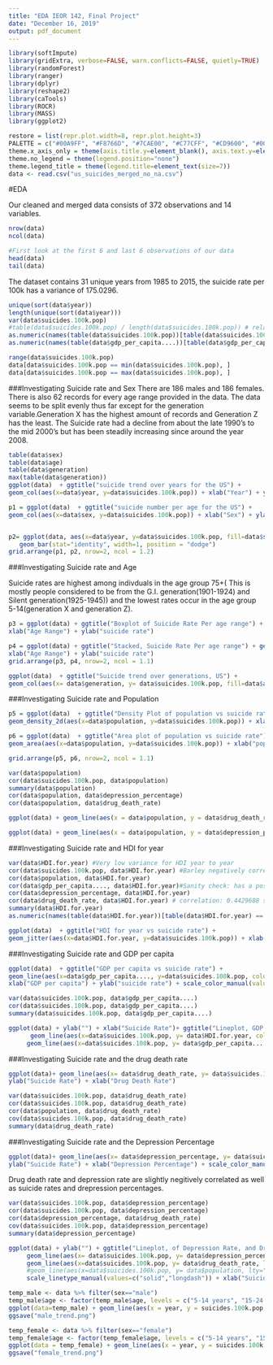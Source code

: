 ```yaml
---
title: "EDA IEOR 142, Final Project"
date: "December 16, 2019"
output: pdf_document
---
```


```r
library(softImpute)
library(gridExtra, verbose=FALSE, warn.conflicts=FALSE, quietly=TRUE)
library(randomForest)
library(ranger)
library(dplyr)
library(reshape2)
library(caTools)
library(ROCR)
library(MASS)
library(ggplot2)
```

```r
restore = list(repr.plot.width=8, repr.plot.height=3)
PALETTE = c("#00A9FF", "#F8766D", "#7CAE00", "#C77CFF", "#CD9600", "#00BE67", "#FF61CC", "#00BFC4")
theme.x_axis_only = theme(axis.title.y=element_blank(), axis.text.y=element_blank(), axis.ticks.y=element_blank(), panel.grid.major.y=element_blank(), panel.grid.minor.y=element_blank())
theme.no_legend = theme(legend.position="none")
theme.legend_title = theme(legend.title=element_text(size=7))
data <- read.csv("us_suicides_merged_no_na.csv")
```

#EDA

Our cleaned and merged data consists of 372 observations and 14 variables.
```r
nrow(data)
ncol(data)
```

```r
#First look at the first 6 and last 6 observations of our data
head(data)
tail(data)
```
The dataset contains 31 unique years from 1985 to 2015, the suicide rate per 100k has a variance of 175.0296.
```r
unique(sort(data$year))
length(unique(sort(data$year)))
var(data$suicides.100k.pop)
#table(data$suicides.100k.pop) / length(data$suicides.100k.pop)) # relative frequencies
as.numeric(names(table(data$suicides.100k.pop))[table(data$suicides.100k.pop) == max(table(data$suicides.100k.pop))]) # mode for suicide rate
as.numeric(names(table(data$gdp_per_capita....))[table(data$gdp_per_capita....) == max(table(data$gdp_per_capita....))]) # mode for gdp per capita
```

```r
range(data$suicides.100k.pop)
data[data$suicides.100k.pop == min(data$suicides.100k.pop), ]
data[data$suicides.100k.pop == max(data$suicides.100k.pop), ]
```
###Investigating Suicide rate and Sex
There are 186 males and 186 females.
There is also 62 records for every age range provided in the data. The data seems to be split evenly thus far except for the  generation variable.Generation X has the highest amount of records and Generation Z has the least. The Suicide rate had a decline from about the late 1990's to the mid 2000's but has been steadily increasing since around the year 2008.
```r
table(data$sex)
table(data$age) 
table(data$generation)
max(table(data$generation))
ggplot(data)  + ggtitle("suicide trend over years for the US") +
geom_col(aes(x=data$year, y=data$suicides.100k.pop)) + xlab("Year") + ylab("suicide number") 
```

```r
p1 = ggplot(data)  + ggtitle("suicide number per age for the US") +
geom_col(aes(x=data$sex, y=data$suicides.100k.pop)) + xlab("Sex") + ylab("suicide number") 


p2= ggplot(data, aes(x=data$year, y=data$suicides.100k.pop, fill=data$sex), xlab("Year"), ylab("Suicide Rate")) +
   geom_bar(stat="identity", width=1, position = "dodge")  
grid.arrange(p1, p2, nrow=2, ncol = 1.2)

```


###Investigating Suicide rate and Age

Suicide rates are highest among indivduals in the age group 75+( This is mostly people considered to be from the G.I. generation(1901-1924) and Silent generation(1925-1945)) and the lowest rates occur in the age group 5-14(generation X and generation Z).
```r
p3 = ggplot(data) + ggtitle("Boxplot of Suicide Rate Per age range") + geom_boxplot(aes(x= data$age, y=data$suicides.100k.pop, fill = data$generation)) +
xlab("Age Range") + ylab("suicide rate")

p4 = ggplot(data) + ggtitle("Stacked, Suicide Rate Per age range") + geom_col(aes(x= data$age, y=data$suicides.100k.pop, fill = data$generation)) +
xlab("Age Range") + ylab("suicide rate")
grid.arrange(p3, p4, nrow=2, ncol = 1.1)
```

```r
ggplot(data)  + ggtitle("Suicide trend over generations, US") +
geom_col(aes(x= data$generation, y= data$suicides.100k.pop, fill=data$age), position="stack") + xlab("Generation") + ylab("Suicide Rate")
```


###Investigating Suicide rate and Population
```r
p5 = ggplot(data)  + ggtitle("Density Plot of population vs suicide rate") +
geom_density_2d(aes(x=data$population, y=data$suicides.100k.pop)) + xlab("population") + ylab("suicide rate")

p6 = ggplot(data)  + ggtitle("Area plot of population vs suicide rate") +
geom_area(aes(x=data$population, y=data$suicides.100k.pop)) + xlab("population") + ylab("suicide rate")

grid.arrange(p5, p6, nrow=2, ncol = 1.1)


```

```r
var(data$population)
cor(data$suicides.100k.pop, data$population)
summary(data$population)
cor(data$population, data$depression_percentage)
cor(data$population, data$drug_death_rate)
```
```r
ggplot(data) + geom_line(aes(x = data$population, y = data$drug_death_rate)) + xlab("Population") +ggtitle("Scatterplot Drug Death Rate VS Population") + ylab("Drug Death Rate")
```
```r
ggplot(data) + geom_line(aes(x = data$population, y = data$depression_percentage)) + xlab("Population") +ggtitle("Scatterplot Depression Rate VS Population") + ylab("Depression Rate")
```
###Investigating Suicide rate and HDI for year

```r
var(data$HDI.for.year) #Very low variance for HDI year to year
cor(data$suicides.100k.pop, data$HDI.for.year) #Barley negatively correlated
cor(data$population, data$HDI.for.year)
cor(data$gdp_per_capita...., data$HDI.for.year)#Sanity check: has a positive correlation
cor(data$depression_percentage, data$HDI.for.year) 
cor(data$drug_death_rate, data$HDI.for.year) # correlation: 0.4429688 somewhat positivley correlated
summary(data$HDI.for.year)
as.numeric(names(table(data$HDI.for.year))[table(data$HDI.for.year) == max(table(data$HDI.for.year))]) # mode for HDI
```

```r
ggplot(data)  + ggtitle("HDI for year vs suicide rate") +
geom_jitter(aes(x=data$HDI.for.year, y=data$suicides.100k.pop)) + xlab("HDI yearly") + ylab("suicide rate")
```
###Investigating Suicide rate and GDP per capita

```r
ggplot(data)  + ggtitle("GDP per capita vs suicide rate") +
geom_line(aes(x=data$gdp_per_capita...., y=data$suicides.100k.pop, color = "gdp per capitia")) + 
xlab("GDP per capita") + ylab("suicide rate") + scale_color_manual(values=PALETTE[1:3])
```


```r
var(data$suicides.100k.pop, data$gdp_per_capita....)
cor(data$suicides.100k.pop, data$gdp_per_capita....)
summary(data$suicides.100k.pop, data$gdp_per_capita....)
```
```r
ggplot(data) + ylab("") + xlab("Suicide Rate")+ ggtitle("Lineplot, GDP and HDI vs Suicide Rate coded by color") +
      geom_line(aes(x=data$suicides.100k.pop, y= data$HDI.for.year, color = "HDI for year")) +
     geom_line(aes(x=data$suicides.100k.pop, y= data$gdp_per_capita...., color = "GDP Per Capita")) 

```

###Investigating Suicide rate and the drug death rate

```r
ggplot(data)+ geom_line(aes(x= data$drug_death_rate, y= data$suicides.100k.pop, color = "Drug Death Rate")) +
ylab("Suicide Rate") + xlab("Drug Death Rate")
```



```r
var(data$suicides.100k.pop, data$drug_death_rate)
cor(data$suicides.100k.pop, data$drug_death_rate)
cor(data$population, data$drug_death_rate)
cov(data$suicides.100k.pop, data$drug_death_rate)
summary(data$drug_death_rate)
```
###Investigating Suicide rate and the Depression Percentage

```r
ggplot(data)+ geom_line(aes(x= data$depression_percentage, y= data$suicides.100k.pop, color = "Depression Rate")) +
ylab("Suicide Rate") + xlab("Depression Percentage") + scale_color_manual(values=PALETTE[6])
```
Drug death rate and depression rate are slightly negitively correlated as well as suicide rates and drepression percentages.
```r
var(data$suicides.100k.pop, data$depression_percentage)
cor(data$suicides.100k.pop, data$depression_percentage)
cor(data$depression_percentage, data$drug_death_rate) 
cov(data$suicides.100k.pop, data$depression_percentage)
summary(data$depression_percentage)
```

```r
ggplot(data) + ylab("") + ggtitle("Lineplot, of Depression Rate, and Drug Death Rate v.s Suicide Rate") +
     geom_line(aes(x= data$suicides.100k.pop, y= data$depression_percentage, lty="Dashed", color = "Depression")) +
     geom_line(aes(x=data$suicides.100k.pop, y= data$drug_death_rate, lty="Solid", color = "Drug Death")) +
     #geom_line(aes(x=data$suicides.100k.pop, y= data$population, lty="x9", color = "Population")) +
     scale_linetype_manual(values=c("solid","longdash")) + xlab("Suicide Rate")
```

```r
temp_male <- data %>% filter(sex=="male")
temp_male$age <- factor(temp_male$age, levels = c("5-14 years", "15-24 years", "25-34 years", "35-54 years", "55-74 years", "75+ years"))
ggplot(data=temp_male) + geom_line(aes(x = year, y = suicides.100k.pop, group=age, color=age)) + xlab("Year") +ggtitle("Male Suicide Rates over Time by Age") + ylab("Suicide Rate")
ggsave("male_trend.png")
```

```r
temp_female <- data %>% filter(sex=="female")
temp_female$age <- factor(temp_female$age, levels = c("5-14 years", "15-24 years", "25-34 years", "35-54 years", "55-74 years", "75+ years"))
ggplot(data = temp_female) + geom_line(aes(x = year, y = suicides.100k.pop, group=age, color=age)) + xlab("Year") +ggtitle("Female Suicide Rates over Time by Age") + ylab("Suicide Rate")
ggsave("female_trend.png")
```
